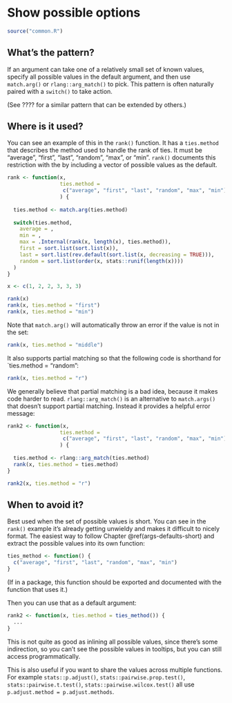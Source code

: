 # Show possible options {#args-enum}

```r
source("common.R")
```

## What's the pattern?

If an argument can take one of a relatively small set of known values, specify all possible values in the default argument, and then use `match.arg()` or `rlang::arg_match()` to pick. This pattern is often naturally paired with a `switch()` to take action.

(See ???? for a similar pattern that can be extended by others.)

## Where is it used?

You can see an example of this in the `rank()` function. It has a `ties.method` that describes the method used to handle the rank of ties. It must be "average", "first", "last", "random", "max", or "min". `rank()` documents this restriction with the by including a vector of possible values as the default.

```r
rank <- function(x, 
                 ties.method = 
                  c("average", "first", "last", "random", "max", "min")
                 ) {
  
  ties.method <- match.arg(ties.method)
  
  switch(ties.method, 
    average = , 
    min = , 
    max = .Internal(rank(x, length(x), ties.method)), 
    first = sort.list(sort.list(x)),
    last = sort.list(rev.default(sort.list(x, decreasing = TRUE))), 
    random = sort.list(order(x, stats::runif(length(x))))
  )
}

x <- c(1, 2, 2, 3, 3, 3)

rank(x)
rank(x, ties.method = "first")
rank(x, ties.method = "min")
```

Note that `match.arg()` will automatically throw an error if the value is not in the set:

```r
rank(x, ties.method = "middle")
```

It also supports partial matching so that the following code is shorthand for `ties.method = "random":

```r
rank(x, ties.method = "r")
```

We generally believe that partial matching is a bad idea, because it makes code harder to read. `rlang::arg_match()` is an alternative to `match.args()` that doesn't support partial matching. Instead it provides a helpful error message:

```r
rank2 <- function(x, 
                 ties.method = 
                  c("average", "first", "last", "random", "max", "min")
                 ) {
  
  ties.method <- rlang::arg_match(ties.method)
  rank(x, ties.method = ties.method)
}

rank2(x, ties.method = "r")
```

## When to avoid it?

Best used when the set of possible values is short. You can see in the `rank()` example it's already getting unwieldy and makes it difficult to nicely format. The easiest way to follow Chapter \@ref(args-defaults-short) and extract the possible values into its own function:

```r
ties_method <- function() {
  c("average", "first", "last", "random", "max", "min")
}
```

(If in a package, this function should be exported and documented with the function that uses it.)

Then you can use that as a default argument:

```r
rank2 <- function(x, ties.method = ties_method()) {
  ...
}
```

This is not quite as good as inlining all possible values, since there's some indirection, so you can't see the possible values in tooltips, but you can still access programmatically.

This is also useful if you want to share the values across multiple functions. For example `stats::p.adjust()`, `stats::pairwise.prop.test()`, `stats::pairwise.t.test()`, `stats::pairwise.wilcox.test()` all use `p.adjust.method = p.adjust.methods`.

